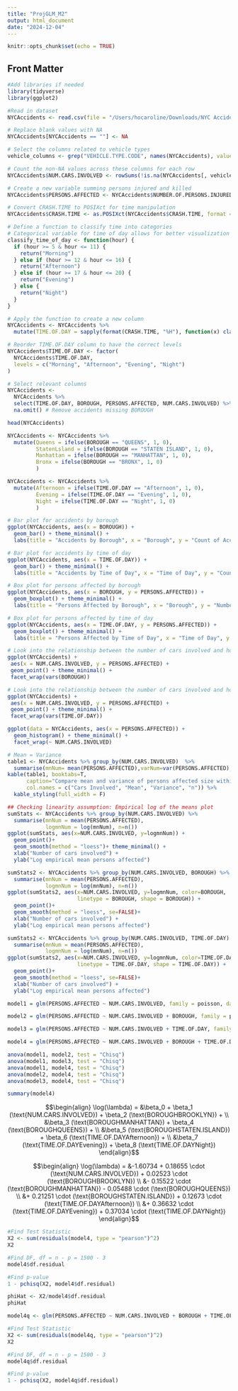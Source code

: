 ```yaml
---
title: "ProjGLM_M2"
output: html_document
date: "2024-12-04"
---
```


```r
knitr::opts_chunk$set(echo = TRUE)
```

## Front Matter

```r
#Add libraries if needed
library(tidyverse)
library(ggplot2)

#Read in dataset
NYCAccidents <- read.csv(file = "/Users/hocaroline/Downloads/NYC Accidents 2020.csv")
```

```r
# Replace blank values with NA
NYCAccidents[NYCAccidents == ""] <- NA

# Select the columns related to vehicle types
vehicle_columns <- grep("VEHICLE.TYPE.CODE", names(NYCAccidents), value = TRUE)

# Count the non-NA values across these columns for each row
NYCAccidents$NUM.CARS.INVOLVED <- rowSums(!is.na(NYCAccidents[, vehicle_columns]))

# Create a new variable summing persons injured and killed
NYCAccidents$PERSONS.AFFECTED <- NYCAccidents$NUMBER.OF.PERSONS.INJURED + NYCAccidents$NUMBER.OF.PERSONS.KILLED

# Convert CRASH.TIME to POSIXct for time manipulation
NYCAccidents$CRASH.TIME <- as.POSIXct(NYCAccidents$CRASH.TIME, format = "%H:%M:%S", tz = "UTC")

# Define a function to classify time into categories
# Categorical variable for time of day allows for better visualization
classify_time_of_day <- function(hour) {
  if (hour >= 5 & hour <= 11) {
    return("Morning")
  } else if (hour >= 12 & hour <= 16) {
    return("Afternoon")
  } else if (hour >= 17 & hour <= 20) {
    return("Evening")
  } else {
    return("Night")
  }
}

# Apply the function to create a new column
NYCAccidents <- NYCAccidents %>%
  mutate(TIME.OF.DAY = sapply(format(CRASH.TIME, "%H"), function(x) classify_time_of_day(as.numeric(x))))

# Reorder TIME.OF.DAY column to have the correct levels
NYCAccidents$TIME.OF.DAY <- factor(
  NYCAccidents$TIME.OF.DAY,
  levels = c("Morning", "Afternoon", "Evening", "Night")
)

# Select relevant columns
NYCAccidents <- 
  NYCAccidents %>%
  select(TIME.OF.DAY, BOROUGH, PERSONS.AFFECTED, NUM.CARS.INVOLVED) %>%
  na.omit() # Remove accidents missing BOROUGH

head(NYCAccidents)

NYCAccidents <- NYCAccidents %>% 
  mutate(Queens = ifelse(BOROUGH == "QUEENS", 1, 0),
         StatenLsland = ifelse(BOROUGH == "STATEN ISLAND", 1, 0),
         Manhattan = ifelse(BOROUGH == "MANHATTAN", 1, 0),
         Bronx = ifelse(BOROUGH == "BRONX", 1, 0)
         )

NYCAccidents <- NYCAccidents %>% 
  mutate(Afternoon = ifelse(TIME.OF.DAY == "Afternoon", 1, 0),
         Evening = ifelse(TIME.OF.DAY == "Evening", 1, 0),
         Night = ifelse(TIME.OF.DAY == "Night", 1, 0)
         )

```

```r
# Bar plot for accidents by borough
ggplot(NYCAccidents, aes(x = BOROUGH)) +
  geom_bar() + theme_minimal() +
  labs(title = "Accidents by Borough", x = "Borough", y = "Count of Accidents")

# Bar plot for accidents by time of day
ggplot(NYCAccidents, aes(x = TIME.OF.DAY)) +
  geom_bar() + theme_minimal() +
  labs(title = "Accidents by Time of Day", x = "Time of Day", y = "Count of Accidents")

# Box plot for persons affected by borough
ggplot(NYCAccidents, aes(x = BOROUGH, y = PERSONS.AFFECTED)) +
  geom_boxplot() + theme_minimal() +
  labs(title = "Persons Affected by Borough", x = "Borough", y = "Number of Persons Affected") 

# Box plot for persons affected by time of day
ggplot(NYCAccidents, aes(x = TIME.OF.DAY, y = PERSONS.AFFECTED)) +
  geom_boxplot() + theme_minimal() +
  labs(title = "Persons Affected by Time of Day", x = "Time of Day", y = "Number of Persons Affected") 

# Look into the relationship between the number of cars involved and how many people were affected faceted by borough
ggplot(NYCAccidents) +
 aes(x = NUM.CARS.INVOLVED, y = PERSONS.AFFECTED) +
 geom_point() + theme_minimal() +
 facet_wrap(vars(BOROUGH))

# Look into the relationship between the number of cars involved and how many people were affected faceted by time of day
ggplot(NYCAccidents) +
 aes(x = NUM.CARS.INVOLVED, y = PERSONS.AFFECTED) +
 geom_point() + theme_minimal() +
 facet_wrap(vars(TIME.OF.DAY))
```

```r
ggplot(data = NYCAccidents, aes(x = PERSONS.AFFECTED)) +
  geom_histogram() + theme_minimal() +
  facet_wrap(~ NUM.CARS.INVOLVED) 
```

```r
# Mean = Variance
table1 <- NYCAccidents %>% group_by(NUM.CARS.INVOLVED)  %>% 
  summarise(mnNum= mean(PERSONS.AFFECTED),varNum=var(PERSONS.AFFECTED),n=n())
kable(table1, booktabs=T, 
      caption="Compare mean and variance of persons affected size within each group separated by number of cars involved",
      col.names = c("Cars Involved", "Mean", "Variance", "n")) %>%
  kable_styling(full_width = F)
```

```r
## Checking linearity assumption: Empirical log of the means plot
sumStats <- NYCAccidents %>% group_by(NUM.CARS.INVOLVED) %>% 
  summarise(mnNum = mean(PERSONS.AFFECTED),
            logmnNum = log(mnNum), n=n())
ggplot(sumStats, aes(x=NUM.CARS.INVOLVED, y=logmnNum)) +
  geom_point()+
  geom_smooth(method = "loess")+ theme_minimal() +
  xlab("Number of cars involved") +
  ylab("Log empirical mean persons affected") 
```

```r
sumStats2 <- NYCAccidents %>% group_by(NUM.CARS.INVOLVED, BOROUGH) %>% 
  summarise(mnNum = mean(PERSONS.AFFECTED),
            logmnNum = log(mnNum), n=n())
ggplot(sumStats2, aes(x=NUM.CARS.INVOLVED, y=logmnNum, color=BOROUGH,
                      linetype = BOROUGH, shape = BOROUGH)) +
  geom_point()+
  geom_smooth(method = "loess", se=FALSE)+
  xlab("Number of cars involved") +
  ylab("Log empirical mean persons affected") 
```

```r
sumStats2 <- NYCAccidents %>% group_by(NUM.CARS.INVOLVED, TIME.OF.DAY) %>% 
  summarise(mnNum = mean(PERSONS.AFFECTED),
            logmnNum = log(mnNum), n=n())
ggplot(sumStats2, aes(x=NUM.CARS.INVOLVED, y=logmnNum, color=TIME.OF.DAY,
                      linetype = TIME.OF.DAY, shape = TIME.OF.DAY)) +
  geom_point()+
  geom_smooth(method = "loess", se=FALSE)+
  xlab("Number of cars involved") +
  ylab("Log empirical mean persons affected") 
```

```r
model1 = glm(PERSONS.AFFECTED ~ NUM.CARS.INVOLVED, family = poisson, data = NYCAccidents)

model2 = glm(PERSONS.AFFECTED ~ NUM.CARS.INVOLVED + BOROUGH, family = poisson, data = NYCAccidents)

model3 = glm(PERSONS.AFFECTED ~ NUM.CARS.INVOLVED + TIME.OF.DAY, family = poisson, data = NYCAccidents)

model4 = glm(PERSONS.AFFECTED ~ NUM.CARS.INVOLVED + BOROUGH + TIME.OF.DAY, family = poisson, data = NYCAccidents)
```

```r
anova(model1, model2, test = "Chisq")
anova(model1, model3, test = "Chisq")
anova(model1, model4, test = "Chisq")
anova(model2, model4, test = "Chisq")
anova(model3, model4, test = "Chisq")
```

```r
summary(model4)
```

$$\begin{align}
\log(\lambda) = &\beta_0 + \beta_1 (\text{NUM.CARS.INVOLVED}) + \beta_2 (\text{BOROUGHBROOKLYN}) + \\ 
&\beta_3 (\text{BOROUGHMANHATTAN}) + \beta_4 (\text{BOROUGHQUEENS}) + \\
&\beta_5 (\text{BOROUGHSTATEN.ISLAND}) + \beta_6 (\text{TIME.OF.DAYAfternoon}) + \\
&\beta_7 (\text{TIME.OF.DAYEvening}) + \beta_8 (\text{TIME.OF.DAYNight})
\end{align}$$

$$\begin{align}
\log(\lambda) = &-1.60734 + 0.18655 \cdot (\text{NUM.CARS.INVOLVED}) + 0.02523 \cdot (\text{BOROUGHBROOKLYN})  \\
&- 0.15522 \cdot (\text{BOROUGHMANHATTAN}) - 0.05488 \cdot (\text{BOROUGHQUEENS})  \\
&+ 0.21251 \cdot (\text{BOROUGHSTATEN.ISLAND}) + 0.12673 \cdot (\text{TIME.OF.DAYAfternoon})  \\
&+ 0.36632 \cdot (\text{TIME.OF.DAYEvening}) + 0.37034 \cdot (\text{TIME.OF.DAYNight})
\end{align}$$

```r
#Find Test Statistic
X2 <- sum(residuals(model4, type = "pearson")^2)
X2

#Find DF, df = n - p = 1500 - 3
model4$df.residual

#Find p-value
1 - pchisq(X2, model4$df.residual)
```

```r
phiHat <- X2/model4$df.residual
phiHat
```

```r
model4q <- glm(PERSONS.AFFECTED ~ NUM.CARS.INVOLVED + BOROUGH + TIME.OF.DAY, family = quasipoisson, data = NYCAccidents)
```

```r
#Find Test Statistic
X2 <- sum(residuals(model4q, type = "pearson")^2)
X2

#Find DF, df = n - p = 1500 - 3
model4q$df.residual

#Find p-value
1 - pchisq(X2, model4q$df.residual)
```
